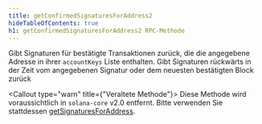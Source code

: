 ```yaml
---
title: getConfirmedSignaturesForAddress2
hideTableOfContents: true
h1: getConfirmedSignaturesForAddress2 RPC-Methode
---
```


Gibt Signaturen für bestätigte Transaktionen zurück, die die angegebene Adresse
in ihrer `accountKeys` Liste enthalten. Gibt Signaturen rückwärts in der Zeit
vom angegebenen Signatur oder dem neuesten bestätigten Block zurück

<Callout type="warn" title={"Veraltete Methode"}>
  Diese Methode wird voraussichtlich in `solana-core` v2.0 entfernt. Bitte
  verwenden Sie stattdessen
  [getSignaturesForAddress](/docs/rpc/http/getsignaturesforaddress).
</Callout>
